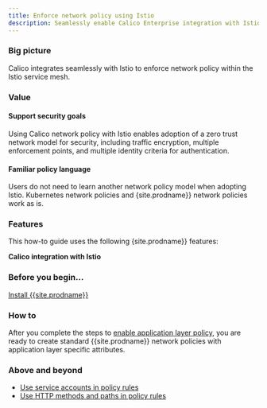 ```yaml
---
title: Enforce network policy using Istio
description: Seamlessly enable Calico Enterprise integration with Istio service mesh to enforce network policy including matching on HTTP methods and paths.
---
```


### Big picture

Calico integrates seamlessly with Istio to enforce network policy within the Istio service mesh.

### Value

#### Support security goals

Using Calico network policy with Istio enables adoption of a zero trust network model for security, including traffic encryption, multiple enforcement points, and multiple identity criteria for authentication.

#### Familiar policy language

Users do not need to learn another network policy model when adopting Istio. Kubernetes network policies and {site.prodname}} network policies work as is.

### Features

This how-to guide uses the following {site.prodname}} features:

**Calico integration with Istio**

### Before you begin...

[Install {{site.prodname}}]({{site.baseurl}}/getting-started/kubernetes/)

### How to

After you complete the steps to [enable application layer policy]({{site.baseurl}}/security/app-layer-policy), you are ready to create standard {{site.prodname}} network policies with application layer specific attributes.

### Above and beyond

- [Use service accounts in policy rules]({{site.baseurl}}/security/service-accounts) 
- [Use HTTP methods and paths in policy rules]({{site.baseurl}}/security/http-methods)
